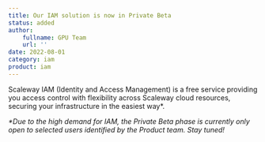 ```yaml
---
title: Our IAM solution is now in Private Beta
status: added
author:
    fullname: GPU Team
    url: ''
date: 2022-08-01
category: iam
product: iam
---
```


Scaleway IAM (Identity and Access Management) is a free service providing you access control with flexibility across Scaleway cloud resources, securing your infrastructure in the easiest way*.

_*Due to the high demand for IAM, the Private Beta phase is currently only open to selected users identified by the Product team. Stay tuned!_